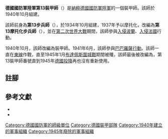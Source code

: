 {{Infobox military unit
|unit_name= 德國國防軍陸軍第13步兵師<br>德國國防軍陸軍第13摩托化步兵師<br>德國國防軍陸軍第13裝甲師
|image= File:13th Panzer Division logo.svg
|image_size= 100px
|caption=
|dates=1940年10月11日至1945年1月
|country={{flagcountry|Nazi Germany}}
|branch= [[納粹德國陸軍|陸軍]]
|type=[[Panzer|裝甲]]
|role={{Link-en|裝甲戰|Armoured warfare|裝甲戰}}
|size=[[师_(军队)|師]]
|command_structure= [[File:Balkenkreuz.svg|20px]] [[德意志國防軍|德國國防軍]]
|garrison=[[马格德堡|马格德堡]]
|battles=[[第二次世界大战|第二次世界大战]]
* [[巴巴羅薩行動|巴巴羅薩行動]]
* [[高加索戰役|高加索戰役]]
}}

'''德國國防軍陸軍第13裝甲師'''（{{lang-de|'''13. Panzer-Division '''}}）是[[納粹德國|納粹德國]][[德國國防軍|國防軍]][[納粹德國陸軍|陸軍]]的一個裝甲師。該師於1940年10月組建{{cfn|Mitcham|y=2000}}。

該師前身為'''第13步兵師'''（{{lang-de|'''13. Infanterie-Division'''}}），於1934年10月組建，1937年予以摩托化，改編為'''第13摩托化步兵師'''（{{lang-de|'''13. Infanterie-Division (mot.)'''}}），並在[[第二次世界大戰|第二次世界大戰]]期間，該師參與[[波蘭戰役|入侵波蘭]]、[[法國戰役|入侵法國]]行動。

1940年10月，該師改編為裝甲師。1941年6月，該師參與[[巴巴羅薩行動|巴巴羅薩行動]]。該師一直在[[苏德战争|東線]]作戰，直至1945年1月[[布達佩斯圍城戰|布達佩斯圍城戰]]期間被殲，該師最後被改編為{{link-en|統帥堂第2裝甲師|Panzer Division Feldherrnhalle 2|統帥堂第2裝甲師}}，第13裝甲師番號直到1945年[[第二次世界大戰歐洲戰場的結束|德國投降]]再也沒有重新使用。

== 註腳 ==
{{reflist}}

== 參考文獻 ==
* {{Cite book
  |last1=Mitcham
  |first1=Samuel W.
  |year=2000
  |title=The Panzer Legions
  |location=[[Mechanicsburg,_Pennsylvania|Mechanicsburg]]
  |publisher=[[Stackpole_Books|Stackpole Books]]
  |isbn=978-0-8117-3353-3
  |ref={{sfnRef|Mitcham|y=2000}}
}}
* {{Cite book
  |last1=Stoves
  |first1=Rolf
  |year=1986
  |title=Die Gepanzerten und Motorisierten Deutschen Grossverbände 1935 – 1945
  |trans-title=The armoured and motorised German divisions and brigades 1935–45
  |location=[[Bad_Nauheim|Bad Nauheim]]
  |publisher=Podzun-Pallas Verlag
  |isbn=3-7909-0279-9
}}

{{mil-stub}}
{{德國國防軍裝甲師}}
{{德國國防軍陸軍的步兵師}}
[[Category:德國國防軍的師級單位|Category:德國國防軍的師級單位]]
[[Category:德國裝甲部隊|Category:德國裝甲部隊]]
[[Category:1940年建立的軍事組織|Category:1940年建立的軍事組織]]
[[Category:1945年廢除的軍事組織|Category:1945年廢除的軍事組織]]